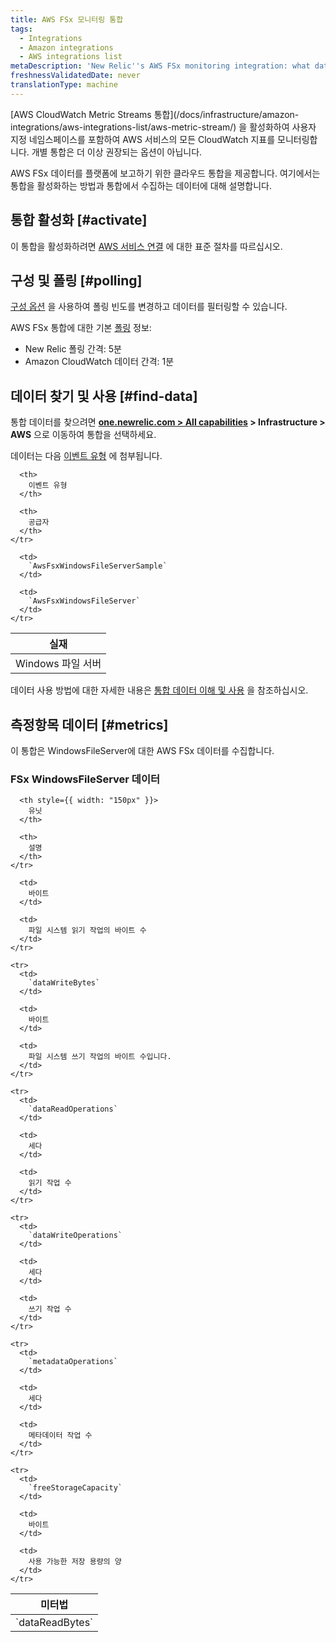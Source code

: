 ```yaml
---
title: AWS FSx 모니터링 통합
tags:
  - Integrations
  - Amazon integrations
  - AWS integrations list
metaDescription: 'New Relic''s AWS FSx monitoring integration: what data it reports, and how to enable it.'
freshnessValidatedDate: never
translationType: machine
---
```


<Callout variant="important">
  [AWS CloudWatch Metric Streams 통합](/docs/infrastructure/amazon-integrations/aws-integrations-list/aws-metric-stream/) 을 활성화하여 사용자 지정 네임스페이스를 포함하여 AWS 서비스의 모든 CloudWatch 지표를 모니터링합니다. 개별 통합은 더 이상 권장되는 옵션이 아닙니다.
</Callout>

AWS FSx 데이터를 플랫폼에 보고하기 위한 클라우드 통합을 제공합니다. 여기에서는 통합을 활성화하는 방법과 통합에서 수집하는 데이터에 대해 설명합니다.

## 통합 활성화 [#activate]

이 통합을 활성화하려면 [AWS 서비스 연결](/docs/infrastructure/infrastructure-integrations/getting-started/connect-aws-integrations-infrastructure) 에 대한 표준 절차를 따르십시오.

## 구성 및 폴링 [#polling]

[구성 옵션](/docs/integrations/new-relic-integrations/getting-started/configure-polling-frequency-data-collection-cloud-integrations) 을 사용하여 폴링 빈도를 변경하고 데이터를 필터링할 수 있습니다.

AWS FSx 통합에 대한 기본 [폴링](/docs/infrastructure/amazon-integrations/aws-integrations-list/aws-polling-intervals-infrastructure-integrations) 정보:

* New Relic 폴링 간격: 5분
* Amazon CloudWatch 데이터 간격: 1분

## 데이터 찾기 및 사용 [#find-data]

통합 데이터를 찾으려면 <DNT>**[one.newrelic.com > All capabilities](https://one.newrelic.com/all-capabilities) > Infrastructure > AWS**</DNT> 으로 이동하여 통합을 선택하세요.

데이터는 다음 [이벤트 유형](/docs/data-apis/understand-data/new-relic-data-types/#event-data) 에 첨부됩니다.

<table>
  <thead>
    <tr>
      <th>
        실재
      </th>

      <th>
        이벤트 유형
      </th>

      <th>
        공급자
      </th>
    </tr>
  </thead>

  <tbody>
    <tr>
      <td>
        Windows 파일 서버
      </td>

      <td>
        `AwsFsxWindowsFileServerSample`
      </td>

      <td>
        `AwsFsxWindowsFileServer`
      </td>
    </tr>
  </tbody>
</table>

데이터 사용 방법에 대한 자세한 내용은 [통합 데이터 이해 및 사용](/docs/infrastructure/integrations/find-use-infrastructure-integration-data) 을 참조하십시오.

## 측정항목 데이터 [#metrics]

이 통합은 WindowsFileServer에 대한 AWS FSx 데이터를 수집합니다.

### FSx WindowsFileServer 데이터

<table>
  <thead>
    <tr>
      <th style={{ width: "275px" }}>
        미터법
      </th>

      <th style={{ width: "150px" }}>
        유닛
      </th>

      <th>
        설명
      </th>
    </tr>
  </thead>

  <tbody>
    <tr>
      <td>
        `dataReadBytes`
      </td>

      <td>
        바이트
      </td>

      <td>
        파일 시스템 읽기 작업의 바이트 수
      </td>
    </tr>

    <tr>
      <td>
        `dataWriteBytes`
      </td>

      <td>
        바이트
      </td>

      <td>
        파일 시스템 쓰기 작업의 바이트 수입니다.
      </td>
    </tr>

    <tr>
      <td>
        `dataReadOperations`
      </td>

      <td>
        세다
      </td>

      <td>
        읽기 작업 수
      </td>
    </tr>

    <tr>
      <td>
        `dataWriteOperations`
      </td>

      <td>
        세다
      </td>

      <td>
        쓰기 작업 수
      </td>
    </tr>

    <tr>
      <td>
        `metadataOperations`
      </td>

      <td>
        세다
      </td>

      <td>
        메타데이터 작업 수
      </td>
    </tr>

    <tr>
      <td>
        `freeStorageCapacity`
      </td>

      <td>
        바이트
      </td>

      <td>
        사용 가능한 저장 용량의 양
      </td>
    </tr>
  </tbody>
</table>
